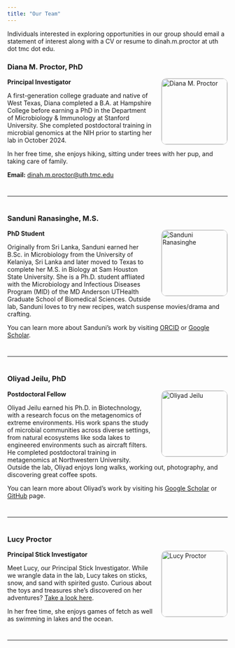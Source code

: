 ```yaml
---
title: "Our Team"
---
```


Individuals interested in exploring opportunities in our group should email a statement of interest along with a CV or resume to dinah.m.proctor at uth dot tmc dot edu.


<h3><strong>Diana M. Proctor, PhD</strong></h3>

<img src="diana.png" alt="Diana M. Proctor" width="150" height="150"
     style="margin-left: 20px; float: right; border-radius: 12px; border: 1px solid #ccc; object-fit: cover; object-position: center;">

<p><strong>Principal Investigator</strong></p>

<p>
  A first-generation college graduate and native of West Texas, Diana completed a B.A. at Hampshire College before earning a PhD in the Department of Microbiology & Immunology at Stanford University. She completed postdoctoral training in microbial genomics at the NIH prior to starting her lab in October 2024.
</p>

<p>
  In her free time, she enjoys hiking, sitting under trees with her pup, and taking care of family.
</p>

<p>
  <strong>Email:</strong> <a href="mailto:dinah.m.proctor@uth.tmc.edu">dinah.m.proctor@uth.tmc.edu</a>
</p>

<hr style="clear: both; margin-top: 40px; margin-bottom: 40px;">


<h3><strong>Sanduni Ranasinghe, M.S.</strong></h3>

<img src="sanduni.png" alt="Sanduni Ranasinghe" width="150" height="150"
     style="margin-left: 20px; float: right; border-radius: 12px; border: 1px solid #ccc; object-fit: cover; object-position: center;">

<p><strong>PhD Student</strong></p>

<p>Originally from Sri Lanka, Sanduni earned her B.Sc. in Microbiology from the University of Kelaniya, Sri Lanka and later moved to Texas to complete her M.S. in Biology at Sam Houston State University. She is a Ph.D. student affliated with the Microbiology and Infectious Diseases Program (MID) of the MD Anderson UTHealth Graduate School of Biomedical Sciences. Outside lab, Sanduni loves to try new recipes, watch suspense movies/drama and crafting. </p>

<p>
  You can learn more about Sanduni's work by visiting 
  <a href="https://orcid.org/0009-0000-9510-2197" target="_blank" rel="noopener noreferrer">ORCID</a> or 
  <a href="https://scholar.google.com/citations?hl=en&user=tdb75F0AAAAJ&view_op=list_works&gmla=AH8HC4yTJ_wN6ucpjAwFGARBC3tacfkpaHcxP4KOWZ98s2n3D4bNNz-YkhXOGIcsF_VfdL357aO2Wh7wCFvj6XMv&inst=10220790398908802146" target="_blank" rel="noopener noreferrer">Google Scholar</a>.
</p>

<hr style="clear: both; margin-top: 40px; margin-bottom: 40px;">


<h3><strong>Oliyad Jeilu, PhD</strong></h3>

<img src="oliyad.png" alt="Oliyad Jeilu" width="150" height="150"
     style="margin-left: 20px; float: right; border-radius: 12px; border: 1px solid #ccc; object-fit: cover; object-position: center;">

<p><strong>Postdoctoral Fellow</strong></p>

<p>Oliyad Jeilu earned his Ph.D. in Biotechnology, with a research focus on the metagenomics of extreme environments. His work spans the study of microbial communities across diverse settings, from natural ecosystems like soda lakes to engineered environments such as aircraft filters. He completed postdoctoral training in metagenomics at Northwestern University. Outside the lab, Oliyad enjoys long walks, working out, photography, and discovering great coffee spots.</p>

<p>
  You can learn more about Oliyad's work by visiting his 
  <a href="https://scholar.google.com/citations?user=_aED1RcAAAAJ&hl=en&inst=10220790398908802146" target="_blank" rel="noopener noreferrer">Google Scholar</a> 
  or 
  <a href="https://github.com/OliyadJe" target="_blank" rel="noopener noreferrer">GitHub</a> 
  page.
</p>

<hr style="clear: both; margin-top: 40px; margin-bottom: 40px;">


<h3><strong>Lucy Proctor</strong></h3>

<img src="lucy.jpeg" alt="Lucy Proctor" width="150" height="150"
     style="margin-left: 20px; float: right; border-radius: 12px; border: 1px solid #ccc; object-fit: cover; object-position: center;">

<p><strong>Principal Stick Investigator</strong></p>

<p>
  Meet Lucy, our Principal Stick Investigator. While we wrangle data in the lab, Lucy takes on sticks, snow, and sand with spirited gusto. Curious about the toys and treasures she’s discovered on her adventures? <a href="https://photos.app.goo.gl/Mi2aXp6CuoWLrYHy7" target="_blank">Take a look here</a>.
</p>

<p>
  In her free time, she enjoys games of fetch as well as swimming in lakes and the ocean.
</p>


<hr style="clear: both; margin-top: 40px; margin-bottom: 40px;">
